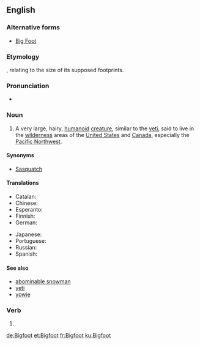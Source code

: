 {{also|bigfoot}}
==English==
{{wikipedia}}

===Alternative forms===
* [[Big Foot]]

===Etymology===
{{compound|big|foot}}, relating to the size of its supposed footprints.

===Pronunciation===
* {{IPA|/ˈbɪgˌfʊt/|lang=en}}

===Noun===
<!-- {{attention|en|'Bigfeet'? Is that right?}} - Yup -->
{{en-noun|Bigfoot|pl2=Bigfeet|pl3=Bigfoots}}

# {{context|US|Canada|cryptozoology|folklore|lang=en}} A very large, hairy, [[humanoid]] [[creature]], similar to the [[yeti]], said to live in the [[wilderness]] areas of the [[United States]] and [[Canada]], especially the [[Pacific Northwest]].

====Synonyms====
* [[sasquatch|Sasquatch]]

====Translations====
{{trans-top|unidentified yeti-like animal}}
* Catalan: {{t-|ca|Peus grans|m}}
* Chinese: {{t|cmn|大脚野人|tr=dàjiǎo yěrén|sc=Hani}}
* Esperanto: {{t-|eo|saskvaĉo}}
* Finnish: {{t-|fi|Isojalka}}
* German: {{t+|de|Bigfoot|m}}
{{trans-mid}}
* Japanese: {{t-|ja|ビッグフット|tr=biggufutto}}
* Portuguese: {{t-|pt|Pé-grande|m}}
* Russian: {{t-|ru|бигфут|m|tr=bigfút}}
* Spanish: {{t-|es|Pie Grande|m}}
{{trans-bottom}}

====See also====
* [[abominable snowman]]
* [[yeti]]
* [[yowie]]

===Verb===
{{en-verb}}

# {{alternative spelling of|bigfoot}}

[[de:Bigfoot]]
[[et:Bigfoot]]
[[fr:Bigfoot]]
[[ku:Bigfoot]]